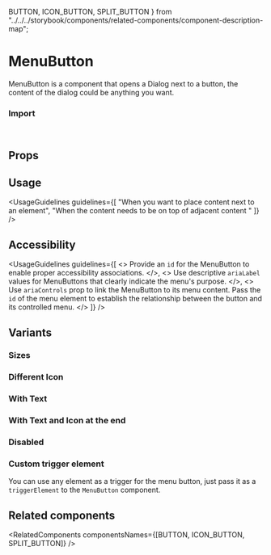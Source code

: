   BUTTON,
  ICON_BUTTON,
  SPLIT_BUTTON
} from "../../../storybook/components/related-components/component-description-map";

<Meta of={MenuButtonStories} />

# MenuButton

MenuButton is a component that opens a Dialog next to a button, the content of the dialog could be anything you want.

<Canvas of={MenuButtonStories.Overview} />

### Import

```js
import { MenuButton } from "@vibe/core";
```

## Props

<PropsTable />

## Usage

<UsageGuidelines
  guidelines={[
    "When you want to place content next to an element",
    "When the content needs to be on top of adjacent content "
  ]}
/>

## Accessibility

<UsageGuidelines
  guidelines={[
    <>
      Provide an <code>id</code> for the MenuButton to enable proper accessibility associations.
    </>,
    <>
      Use descriptive <code>ariaLabel</code> values for MenuButtons that clearly indicate the menu's purpose.
    </>,
    <>
      Use <code>ariaControls</code> prop to link the MenuButton to its menu content. Pass the <code>id</code> of the
      menu element to establish the relationship between the button and its controlled menu.
    </>
  ]}
/>

## Variants

### Sizes

<Canvas of={MenuButtonStories.Sizes} />

### Different Icon

<Canvas of={MenuButtonStories.DifferentIcon} />

### With Text

<Canvas of={MenuButtonStories.WithText} />

### With Text and Icon at the end

<Canvas of={MenuButtonStories.WithTextAndIconAtTheEnd} />

### Disabled

<Canvas of={MenuButtonStories.Disabled} />

### Custom trigger element

You can use any element as a trigger for the menu button, just pass it as a <code>triggerElement</code> to the <code>MenuButton</code> component.

<Canvas of={MenuButtonStories.CustomTriggerElement} />

## Related components

<RelatedComponents componentsNames={[BUTTON, ICON_BUTTON, SPLIT_BUTTON]} />
